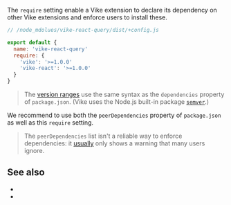 
The `require` setting enable a <Link href="/extensions">Vike extension</Link> to declare its dependency on other Vike extensions and enforce users to install these.

```js
// /node_mdolues/vike-react-query/dist/+config.js

export default {
  name: 'vike-react-query'
  require: {
    'vike': '>=1.0.0'
    'vike-react': '>=1.0.0'
  }
}
```

> The [version ranges](https://semver.npmjs.com) use the same syntax as the `dependencies` property of `package.json`. (Vike uses the Node.js built-in package [`semver`](https://www.npmjs.com/package/semver).)

We recommend to use both the `peerDependencies` property of `package.json` as well as this `require` setting.

> The `peerDependencies` list isn't a reliable way to enforce dependencies: it [usually](https://pnpm.io/npmrc#strict-peer-dependencies) only shows a warning that many users ignore.

## See also

- <Link href="/extensions" />
- <Link href="/extends" />
